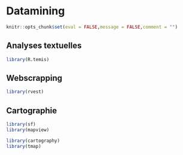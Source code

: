 # Datamining {#datamining}

```r
knitr::opts_chunk$set(eval = FALSE,message = FALSE,comment = "")
```

## Analyses textuelles

```r
library(R.temis)
```

## Webscrapping

```r
library(rvest)
```

## Cartographie

```r
library(sf)
library(mapview)

library(cartography)
library(tmap)
```
